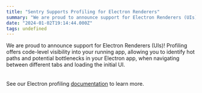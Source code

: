 ```yaml
---
title: "Sentry Supports Profiling for Electron Renderers"
summary: "We are proud to announce support for Electron Renderers (UIs)! Profiling offers code-level visibility into your running app, allowing you to identify hot..."
date: "2024-01-02T19:14:44.000Z"
tags: undefined
---
```


  We are proud to announce support for Electron Renderers (UIs)! Profiling offers code-level visibility into your running app, allowing you to identify hot paths and potential bottlenecks in your Electron app, when navigating between different tabs and loading the initial UI.\
\
\
See our Electron profiling [documentation](https://docs.sentry.io/platforms/javascript/guides/electron/profiling/) to learn more.
